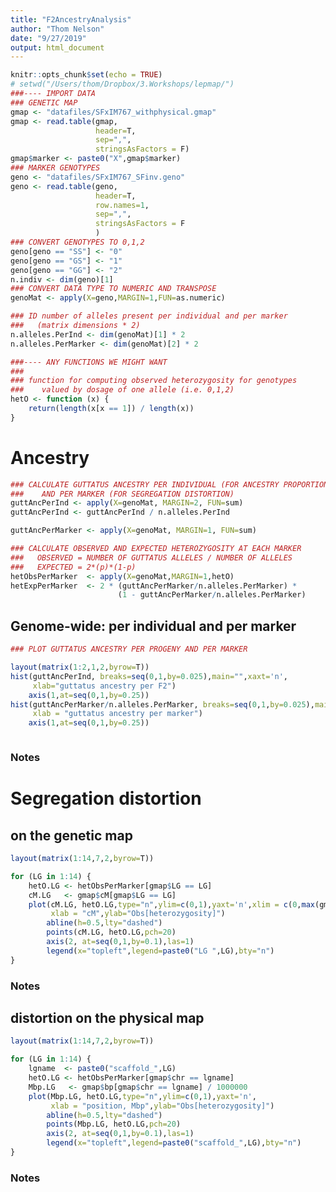 ```yaml
---
title: "F2AncestryAnalysis"
author: "Thom Nelson"
date: "9/27/2019"
output: html_document
---
```


```r
knitr::opts_chunk$set(echo = TRUE)
# setwd("/Users/thom/Dropbox/3.Workshops/lepmap/")
###---- IMPORT DATA
### GENETIC MAP
gmap <- "datafiles/SFxIM767_withphysical.gmap"
gmap <- read.table(gmap,
                   header=T,
                   sep=",",
                   stringsAsFactors = F)
gmap$marker <- paste0("X",gmap$marker)
### MARKER GENOTYPES
geno <- "datafiles/SFxIM767_SFinv.geno"
geno <- read.table(geno, 
                   header=T,
                   row.names=1, 
                   sep=",",
                   stringsAsFactors = F
                   )
### CONVERT GENOTYPES TO 0,1,2
geno[geno == "SS"] <- "0"
geno[geno == "GS"] <- "1"
geno[geno == "GG"] <- "2"
n.indiv <- dim(geno)[1]
### CONVERT DATA TYPE TO NUMERIC AND TRANSPOSE
genoMat <- apply(X=geno,MARGIN=1,FUN=as.numeric)

### ID number of alleles present per individual and per marker
###   (matrix dimensions * 2)
n.alleles.PerInd <- dim(genoMat)[1] * 2
n.alleles.PerMarker <- dim(genoMat)[2] * 2

###---- ANY FUNCTIONS WE MIGHT WANT
###
### function for computing observed heterozygosity for genotypes
###    valued by dosage of one allele (i.e. 0,1,2)
hetO <- function (x) {
    return(length(x[x == 1]) / length(x))
}


```

# Ancestry

```r

### CALCULATE GUTTATUS ANCESTRY PER INDIVIDUAL (FOR ANCESTRY PROPORTIONS)
###    AND PER MARKER (FOR SEGREGATION DISTORTION)
guttAncPerInd <- apply(X=genoMat, MARGIN=2, FUN=sum)
guttAncPerInd <- guttAncPerInd / n.alleles.PerInd

guttAncPerMarker <- apply(X=genoMat, MARGIN=1, FUN=sum)

### CALCULATE OBSERVED AND EXPECTED HETEROZYGOSITY AT EACH MARKER
###   OBSERVED = NUMBER OF GUTTATUS ALLELES / NUMBER OF ALLELES
###   EXPECTED = 2*(p)*(1-p)
hetObsPerMarker  <- apply(X=genoMat,MARGIN=1,hetO)
hetExpPerMarker  <- 2 * (guttAncPerMarker/n.alleles.PerMarker) * 
                        (1 - guttAncPerMarker/n.alleles.PerMarker)

```

## Genome-wide: per individual and per marker

``` r
### PLOT GUTTATUS ANCESTRY PER PROGENY AND PER MARKER

layout(matrix(1:2,1,2,byrow=T))
hist(guttAncPerInd, breaks=seq(0,1,by=0.025),main="",xaxt='n',
     xlab="guttatus ancestry per F2")
    axis(1,at=seq(0,1,by=0.25))
hist(guttAncPerMarker/n.alleles.PerMarker, breaks=seq(0,1,by=0.025),main="",xaxt='n',
     xlab = "guttatus ancestry per marker")
    axis(1,at=seq(0,1,by=0.25))

```

``` r
```
### Notes
# Segregation distortion
## on the genetic map

``` r

layout(matrix(1:14,7,2,byrow=T))

for (LG in 1:14) {
    hetO.LG <- hetObsPerMarker[gmap$LG == LG]
    cM.LG   <- gmap$cM[gmap$LG == LG]
    plot(cM.LG, hetO.LG,type="n",ylim=c(0,1),yaxt='n',xlim = c(0,max(gmap$cM)),
         xlab = "cM",ylab="Obs[heterozygosity]")
        abline(h=0.5,lty="dashed")
        points(cM.LG, hetO.LG,pch=20)
        axis(2, at=seq(0,1,by=0.1),las=1)
        legend(x="topleft",legend=paste0("LG ",LG),bty="n")
}

```

### Notes

## distortion on the physical map


``` r

layout(matrix(1:14,7,2,byrow=T))

for (LG in 1:14) {
    lgname  <- paste0("scaffold_",LG)
    hetO.LG <- hetObsPerMarker[gmap$chr == lgname]
    Mbp.LG   <- gmap$bp[gmap$chr == lgname] / 1000000
    plot(Mbp.LG, hetO.LG,type="n",ylim=c(0,1),yaxt='n',
         xlab = "position, Mbp",ylab="Obs[heterozygosity]")
        abline(h=0.5,lty="dashed")
        points(Mbp.LG, hetO.LG,pch=20)
        axis(2, at=seq(0,1,by=0.1),las=1)
        legend(x="topleft",legend=paste0("scaffold_",LG),bty="n")
}

```

### Notes


